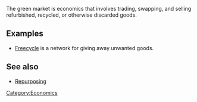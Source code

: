 The green market is economics that involves trading, swapping, and selling refurbished, recycled, or otherwise discarded goods.

==Examples==
*[https://www.freecycle.org/ Freecycle] is a network for giving away unwanted goods.

==See also==
*[[Repurposing]]

{{stub}}

[[Category:Economics]]